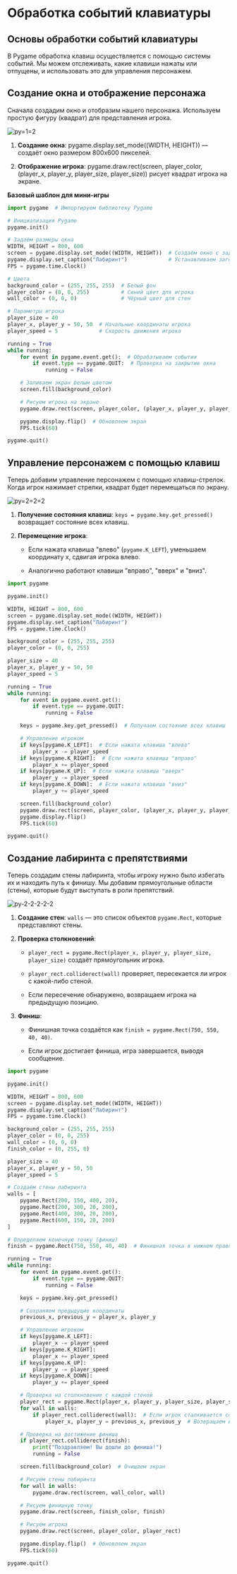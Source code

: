 # Обработка событий клавиатуры

## Основы обработки событий клавиатуры

В Pygame обработка клавиш осуществляется с помощью системы событий. Мы можем отслеживать, какие клавиши нажаты или отпущены, и использовать это для управления персонажем.

## Создание окна и отображение персонажа

Сначала создадим окно и отобразим нашего персонажа. Используем простую фигуру (квадрат) для представления игрока.

![py=1=2](https://github.com/Codynodycom/library-py-easy/blob/main/python-theory/18-pygame/images/py-3-1.png)

1. **Создание окна**: pygame.display.set_mode((WIDTH, HEIGHT)) — создаёт окно размером 800x600 пикселей.

2. **Отображение игрока**: pygame.draw.rect(screen, player_color, (player_x, player_y, player_size, player_size)) рисует квадрат игрока на экране.

**Базовый шаблон для мини-игры**

```python
import pygame  # Импортируем библиотеку Pygame

# Инициализация Pygame
pygame.init()

# Задаём размеры окна
WIDTH, HEIGHT = 800, 600
screen = pygame.display.set_mode((WIDTH, HEIGHT))  # Создаём окно с заданными размерами
pygame.display.set_caption("Лабиринт")             # Устанавливаем заголовок окна
FPS = pygame.time.Clock()

# Цвета
background_color = (255, 255, 255)  # Белый фон
player_color = (0, 0, 255)          # Синий цвет для игрока
wall_color = (0, 0, 0)              # Чёрный цвет для стен

# Параметры игрока
player_size = 40
player_x, player_y = 50, 50  # Начальные координаты игрока
player_speed = 5             # Скорость движения игрока

running = True
while running:
    for event in pygame.event.get():  # Обрабатываем события
        if event.type == pygame.QUIT:  # Проверка на закрытие окна
            running = False

    # Заливаем экран белым цветом
    screen.fill(background_color)

    # Рисуем игрока на экране
    pygame.draw.rect(screen, player_color, (player_x, player_y, player_size, player_size))

    pygame.display.flip()  # Обновляем экран
    FPS.tick(60)

pygame.quit()
```

## Управление персонажем с помощью клавиш

Теперь добавим управление персонажем с помощью клавиш-стрелок. Когда игрок нажимает стрелки, квадрат будет перемещаться по экрану.

![py=2=2=2](https://github.com/Codynodycom/library-py-easy/blob/main/python-theory/18-pygame/images/py-3-2.png)

1. **Получение состояния клавиш**: `keys = pygame.key.get_pressed()` возвращает состояние всех клавиш.

2. **Перемещение игрока**:

    - Если нажата клавиша "влево" (`pygame.K_LEFT`), уменьшаем координату x, сдвигая игрока влево.

    - Аналогично работают клавиши "вправо", "вверх" и "вниз".

```python
import pygame

pygame.init()

WIDTH, HEIGHT = 800, 600
screen = pygame.display.set_mode((WIDTH, HEIGHT))
pygame.display.set_caption("Лабиринт")
FPS = pygame.time.Clock()

background_color = (255, 255, 255)
player_color = (0, 0, 255)

player_size = 40
player_x, player_y = 50, 50
player_speed = 5

running = True
while running:
    for event in pygame.event.get():
        if event.type == pygame.QUIT:
            running = False

    keys = pygame.key.get_pressed()  # Получаем состояние всех клавиш

    # Управление игроком
    if keys[pygame.K_LEFT]:  # Если нажата клавиша "влево"
        player_x -= player_speed
    if keys[pygame.K_RIGHT]:  # Если нажата клавиша "вправо"
        player_x += player_speed
    if keys[pygame.K_UP]:  # Если нажата клавиша "вверх"
        player_y -= player_speed
    if keys[pygame.K_DOWN]:  # Если нажата клавиша "вниз"
        player_y += player_speed

    screen.fill(background_color)
    pygame.draw.rect(screen, player_color, (player_x, player_y, player_size, player_size))
    pygame.display.flip()
    FPS.tick(60)

pygame.quit()
```

## Создание лабиринта с препятствиями

Теперь создадим стены лабиринта, чтобы игроку нужно было избегать их и находить путь к финишу. Мы добавим прямоугольные области (стены), которые будут выступать в роли препятствий.

![py-2-2-2-2-2](https://github.com/Codynodycom/library-py-easy/blob/main/python-theory/18-pygame/images/py-3-3.png)

1. **Создание стен**: `walls` — это список объектов `pygame.Rect`, которые представляют стены.

2. **Проверка столкновений**:

    - `player_rect = pygame.Rect(player_x, player_y, player_size, player_size)` создаёт прямоугольник игрока.

    - `player_rect.colliderect(wall)` проверяет, пересекается ли игрок с какой-либо стеной.

    - Если пересечение обнаружено, возвращаем игрока на предыдущую позицию.

3. **Финиш**:

    - Финишная точка создаётся как `finish = pygame.Rect(750, 550, 40, 40)`.

    - Если игрок достигает финиша, игра завершается, выводя сообщение.

```python
import pygame

pygame.init()

WIDTH, HEIGHT = 800, 600
screen = pygame.display.set_mode((WIDTH, HEIGHT))
pygame.display.set_caption("Лабиринт")
FPS = pygame.time.Clock()

background_color = (255, 255, 255)
player_color = (0, 0, 255)
wall_color = (0, 0, 0)
finish_color = (0, 255, 0)

player_size = 40
player_x, player_y = 50, 50
player_speed = 5

# Создаём стены лабиринта
walls = [
    pygame.Rect(200, 150, 400, 20),
    pygame.Rect(200, 300, 20, 200),
    pygame.Rect(400, 300, 20, 200),
    pygame.Rect(600, 150, 20, 200)
]

# Определяем конечную точку (финиш)
finish = pygame.Rect(750, 550, 40, 40)  # Финишная точка в нижнем правом углу

running = True
while running:
    for event in pygame.event.get():
        if event.type == pygame.QUIT:
            running = False

    keys = pygame.key.get_pressed()

    # Сохраняем предыдущие координаты
    previous_x, previous_y = player_x, player_y

    # Управление игроком
    if keys[pygame.K_LEFT]:
        player_x -= player_speed
    if keys[pygame.K_RIGHT]:
        player_x += player_speed
    if keys[pygame.K_UP]:
        player_y -= player_speed
    if keys[pygame.K_DOWN]:
        player_y += player_speed

    # Проверка на столкновение с каждой стеной
    player_rect = pygame.Rect(player_x, player_y, player_size, player_size)
    for wall in walls:
        if player_rect.colliderect(wall):  # Если игрок сталкивается со стеной
            player_x, player_y = previous_x, previous_y  # Возвращаем игрока на предыдущую позицию

    # Проверка на достижение финиша
    if player_rect.colliderect(finish):
        print("Поздравляем! Вы дошли до финиша!")
        running = False

    screen.fill(background_color)  # Очищаем экран

    # Рисуем стены лабиринта
    for wall in walls:
        pygame.draw.rect(screen, wall_color, wall)

    # Рисуем финишную точку
    pygame.draw.rect(screen, finish_color, finish)

    # Рисуем игрока
    pygame.draw.rect(screen, player_color, player_rect)

    pygame.display.flip()  # Обновляем экран
    FPS.tick(60)

pygame.quit()
```
